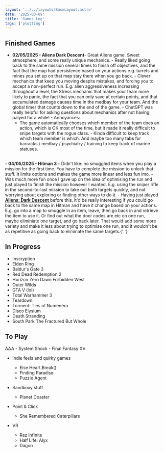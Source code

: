 ```yaml
---
layout: '../../layouts/BaseLayout.astro'
date: '2025-03-09'
title: 'Games Log'
tags: ['plotting']
---
```



<DummyComponent />

## Finished Games

- <span id="aliens-dark-descent">**02/05/2025 - Aliens Dark Descent**</span>- Great
  Aliens game. Sweet atmosphere, and some really unique mechanics. - Really liked
  going back to the same mission several times to finish off objectives, and the
  fact that the map had persistence based on your actions e.g. turrets and mines
  you set up on that map stay there when you go back. - Clever mechanics that keep
  you moving despite mistakes, and forcing you to accept a non-perfect run. E.g.
  alien aggressiveness increasing throughout a level, the Stress mechanic that makes
  your team more likely to panic, the fact that you can only save at certain points,
  and that accumulated damage causes time in the medbay for your team. And the global
  timer that counts down to the end of the game. - ChatGPT was really helpful for
  asking questions about mechanics after not having palyed for a while! - Annoyances:
  - The game automatically chooses which member of the team does an action, which
  is OK most of the time, but it made it really difficult to snipe targets with the
  rogue class. - Kinda difficult to keep track which team member is which. And maybe
  too many tabs for barracks / medbay / psychiatry / training to keep track of marine
  statuses.

<br />- **04/05/2025 - Hitman 3** - Didn't like: no smuggled items when you play
a mission for the first time. You have to complete the mission to unlock that stuff.
It limits options and makes the game more linear and less fun imo. - Was much more
fun once I gave up on the idea of optimising the run and just played to finish the
mission however I wanted. E.g. using the sniper rifle in the second-to-last mission
to take out both targets quickly, and not worrying about exploring or finding other
ways to do it. - Having just played <a href="#aliens-dark-descent">
  **Aliens: Dark Descent**
</a> before this, it'd be really interesting if you could go back to the same map
in Hitman and have it change based on your actions. E.g. go into a map to smuggle
in an item, leave, then go back in and retrieve the item to use it. Or find out what
the door codes are etc on one run, maybe eliminiate one target, and go back later.
That would add some more variety and make it less about trying to optimise one run,
and it wouldn't be as repetitive as going back to eliminate the same targets.{' '}

## In Progress

- Inscryption
- Elden Ring
- Baldur's Gate 3
- Red Dead Redemption 2
- Horizon Zero Dawn Forbidden West
- Outer Wilds
- GTA V (lol)
- Total Warhammer 3
- Teardown
- Torment: Ties of Numenera
- Disco Elysium
- Death Stranding
- South Park The Fractured But Whole

## To Play

AAA - System Shock - Final Fantasy XV

- Indie feels and quirky games

  - Else Heart.Break()
  - Finding Paradise
  - Puzzle Agent

- Sandboxy stuff

  - Planet Coaster

- Point & Click

  - She Remembered Caterpillars

- VR
  - Rez Infinite
  - Half Life: Alyx
  - Dagon
